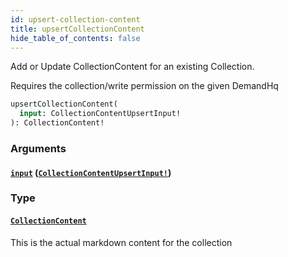 ```yaml
---
id: upsert-collection-content
title: upsertCollectionContent
hide_table_of_contents: false
---
```



Add or Update CollectionContent for an existing Collection.

Requires the collection/write permission on the given DemandHq

```graphql
upsertCollectionContent(
  input: CollectionContentUpsertInput!
): CollectionContent!
```


### Arguments

#### [`input`](#) ([`CollectionContentUpsertInput!`](/developers/demandhq-apis/demand-api/graphql/reference/inputs/collection-content-upsert-input))




### Type

#### [`CollectionContent`](/developers/demandhq-apis/demand-api/graphql/reference/objects/collection-content)

This is the actual markdown content for the collection




